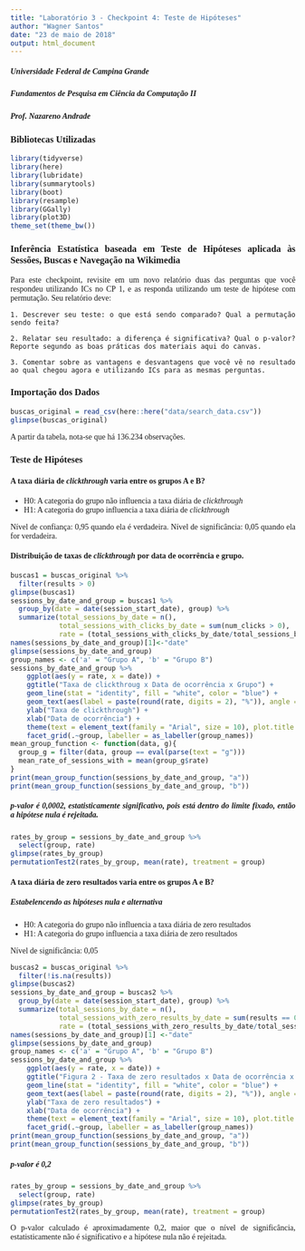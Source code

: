 ---
title: "Laboratório 3 - Checkpoint 4: Teste de Hipóteses"
author: "Wagner Santos"
date: "23 de maio de 2018"
output: html_document
---

##### Universidade Federal de Campina Grande
##### Fundamentos de Pesquisa em Ciência da Computação II
##### Prof. Nazareno Andrade

<style>
    body {text-align: justify;
    font-family: "Times New Roman";
</style>



### Bibliotecas Utilizadas

```{r message = FALSE, warning = FALSE}
library(tidyverse)
library(here)
library(lubridate)
library(summarytools)
library(boot)
library(resample) 
library(GGally) 
library(plot3D)
theme_set(theme_bw())
```


### Inferência Estatística baseada em Teste de Hipóteses aplicada às Sessões, Buscas e Navegação na Wikimedia

Para este checkpoint, revisite em um novo relatório duas das perguntas que você respondeu utilizando ICs no CP 1, e as responda utilizando um teste de hipótese com permutação. Seu relatório deve: 

    1. Descrever seu teste: o que está sendo comparado? Qual a permutação sendo feita?

    2. Relatar seu resultado: a diferença é significativa? Qual o p-valor? Reporte segundo as boas práticas dos materiais aqui do canvas.

    3. Comentar sobre as vantagens e desvantagens que você vê no resultado ao qual chegou agora e utilizando ICs para as mesmas perguntas.


### Importação dos Dados

```{r message = FALSE, warning = FALSE}
buscas_original = read_csv(here::here("data/search_data.csv"))
glimpse(buscas_original) 
```

A partir da tabela, nota-se que há 136.234 observações.


### Teste de Hipóteses

#### A taxa diária de *clickthrough* varia entre os grupos A e B?

* H0: A categoria do grupo não influencia a taxa diária de *clickthrough*
* H1: A categoria do grupo influencia a taxa diária de *clickthrough*

Nível de confiança: 0,95 quando ela é verdadeira.
Nível de significância: 0,05 quando ela for verdadeira.

#### Distribuição de taxas de *clickthrough* por data de ocorrência e grupo.

```{r message = FALSE, warning = FALSE}
buscas1 = buscas_original %>% 
  filter(results > 0) 
glimpse(buscas1) 
sessions_by_date_and_group = buscas1 %>%
  group_by(date = date(session_start_date), group) %>%       
  summarize(total_sessions_by_date = n(),       
            total_sessions_with_clicks_by_date = sum(num_clicks > 0), 
            rate = (total_sessions_with_clicks_by_date/total_sessions_by_date) * 100)   
names(sessions_by_date_and_group)[1]<-"date" 
glimpse(sessions_by_date_and_group) 
group_names <- c('a' = "Grupo A", 'b' = "Grupo B")
sessions_by_date_and_group %>% 
    ggplot(aes(y = rate, x = date)) +
    ggtitle("Taxa de clickthroug x Data de ocorrência x Grupo") +
    geom_line(stat = "identity", fill = "white", color = "blue") + 
    geom_text(aes(label = paste(round(rate, digits = 2), "%")), angle = 45, position = position_stack(vjust = .7), size = 2.7) +
    ylab("Taxa de clickthrough") + 
    xlab("Data de ocorrência") +
    theme(text = element_text(family = "Arial", size = 10), plot.title = element_text(size = 10), axis.title.x = element_text(size = 10), axis.title.y = element_text(size = 10)) +
    facet_grid(.~group, labeller = as_labeller(group_names))
mean_group_function <- function(data, g){  
  group_g = filter(data, group == eval(parse(text = "g")))  
  mean_rate_of_sessions_with = mean(group_g$rate)
}
print(mean_group_function(sessions_by_date_and_group, "a"))
print(mean_group_function(sessions_by_date_and_group, "b"))

```


##### p-valor é 0,0002, estatisticamente significativo, pois está dentro do limite fixado, então a hipótese nula é rejeitada.

```{r message = FALSE, warning = FALSE}
rates_by_group = sessions_by_date_and_group %>%
  select(group, rate) 
glimpse(rates_by_group) 
permutationTest2(rates_by_group, mean(rate), treatment = group)

```


#### A taxa diária de zero resultados varia entre os grupos A e B?


##### Estabelencendo as hipóteses nula e alternativa

* H0: A categoria do grupo não influencia a taxa diária de zero resultados
* H1: A categoria do grupo influencia a taxa diária de zero resultados

Nível de significância: 0,05

```{r message = FALSE, warning = FALSE}
buscas2 = buscas_original %>%
  filter(!is.na(results)) 
glimpse(buscas2) 
sessions_by_date_and_group = buscas2 %>%
  group_by(date = date(session_start_date), group) %>%       
  summarize(total_sessions_by_date = n(),       
            total_sessions_with_zero_results_by_date = sum(results == 0), 
            rate = (total_sessions_with_zero_results_by_date/total_sessions_by_date) * 100)   
names(sessions_by_date_and_group)[1] <-"date" 
glimpse(sessions_by_date_and_group) 
group_names <- c('a' = "Grupo A", 'b' = "Grupo B")
sessions_by_date_and_group %>% 
    ggplot(aes(y = rate, x = date)) +
    ggtitle("Figura 2 - Taxa de zero resultados x Data de ocorrência x Grupo") +
    geom_line(stat = "identity", fill = "white", color = "blue") + 
    geom_text(aes(label = paste(round(rate, digits = 2), "%")), angle = 45, position = position_stack(vjust = .7), size = 2.7) +
    ylab("Taxa de zero resultados") + 
    xlab("Data de ocorrência") +
    theme(text = element_text(family = "Arial", size = 10), plot.title = element_text(size = 10), axis.title.x = element_text(size = 10), axis.title.y = element_text(size = 10)) +
    facet_grid(.~group, labeller = as_labeller(group_names))
print(mean_group_function(sessions_by_date_and_group, "a"))
print(mean_group_function(sessions_by_date_and_group, "b"))

```


##### p-valor é 0,2

```{r message = FALSE, warning = FALSE}
rates_by_group = sessions_by_date_and_group %>%
  select(group, rate) 
glimpse(rates_by_group) 
permutationTest2(rates_by_group, mean(rate), treatment = group)

```

O p-valor calculado é aproximadamente 0,2, maior que o nível de significância, estatisticamente não é significativo e a hipótese nula não é rejeitada.


